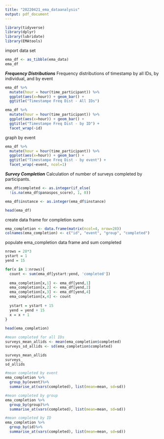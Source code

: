 ```yaml
---
title: "20220421_ema_dataanalysis"
output: pdf_document
---
```

```r
library(tidyverse)
library(dplyr)
library(lubridate)
library(EMAtools)
```

import data set
```r
ema_df <- as_tibble(ema_data)
ema_df
```
***Frequency Distributions***
Frequency distributions of timestamp by all IDs, by individual, and by event

```r
ema_df %>%
  mutate(hour = hour(time_participant)) %>%
  ggplot(aes(x=hour)) + geom_bar() + 
  ggtitle("Timestampe Freq Dist - All IDs")
```
```r
ema_df %>%
  mutate(hour = hour(time_participant)) %>%
  ggplot(aes(x=hour)) + geom_bar() + 
  ggtitle("Timestampe Freq Dist - by ID") +
  facet_wrap(~id)
```
graph by event
```r
ema_df %>%
  mutate(hour = hour(time_participant)) %>%
  ggplot(aes(x=hour)) + geom_bar() + 
  ggtitle("Timestampe Freq Dist - by event") +
  facet_wrap(~event, ncol=1)
```
***Survey Completion***
Calculation of number of surveys completed by participants.

```r
ema_df$completed <- as.integer(if_else(
  !is.na(ema_df$panaspos_score), 1, 0))

ema_df$instance <- as.integer(ema_df$instance)

head(ema_df)

```
create data frame for completion sums
```r
ema_completion <- data.frame(matrix(ncol=4, nrow=28))
colnames(ema_completion) <- c("id", "event", "group", "completed")
```

populate ema_completion data frame and sum completed
```r
nrows = 28*3
ystart = 1
yend = 15

for(x in 1:nrows){
  count <- sum(ema_df[ystart:yend, 'completed'])
  
  ema_completion[x,1] <- ema_df[yend,1]
  ema_completion[x,2] <- ema_df[yend,2]
  ema_completion[x,3] <- ema_df[yend,4]
  ema_completion[x,4] <- count
  
  ystart = ystart + 15
  yend = yend + 15
  x = x + 1
}
  
head(ema_completion)

```
```r
#mean completed for all IDs
surveys_mean_allids <- mean(ema_completion$completed)
surveys_sd_allids <- sd(ema_completion$completed)

surveys_mean_allids 
surveys_
sd_allids
```

```r
#mean completed by event
ema_completion %>%
  group_by(event)%>%
  summarise_at(vars(completed), list(mean=mean, sd=sd))
```
```r
#mean completed by group
ema_completion %>%
  group_by(group)%>%
  summarise_at(vars(completed), list(mean=mean, sd=sd))
```
```r
#mean completed by ID
ema_completion %>%
  group_by(id)%>%
  summarise_at(vars(completed), list(mean=mean, sd=sd))
```

